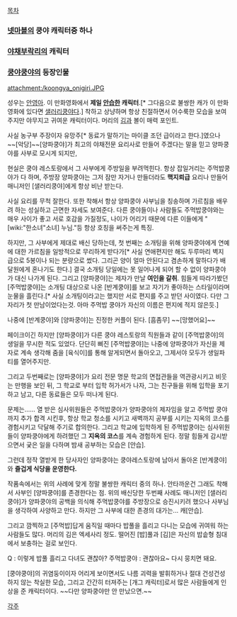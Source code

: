 [[목차]]

=== [[넷마블]]의 쿵야 캐릭터중 하나 ===

=== [[야채부락리]]의 캐릭터 ===

=== [[쿵야쿵야]]의 등장인물 ===
attachment:/koongya_onigiri.JPG

성우는 [[안영아]]. 이 만화영화에서 '''제일 [[안습]]한 캐릭터'''.[* 그다음으로 불쌍한 캐가 이 만화영화에 있다면 [[샐러리쿵야]]다.] 착하고 상냥하며 항상 친절하면서 어수룩한 모습을 보여주지만 야무지고 귀여운 캐릭터이다. 머리의 [[김]]과 볼이 매력 포인트.

사실 농구부 주장이자 유망주[* 동료가 말하기는 마이클 조던 급이라고 한다.]였으나 ~~[악당]~~[양파쿵야]가 최고의 야채전문 요리사로 만들어 주겠다는 말을 믿고 양파쿵야를 사부로 모시게 되지만,

현실은 쿵야 레스토랑에서 그 사부에게 주방일을 부려먹힌다. 항상 잡일거리는 주먹밥쿵야가 다 하며, 주방장 양파쿵야는 그저 잠만 자거나 만들더라도 '''핵지뢰급''' 요리나 만들어 매니저인 [샐러리쿵야]에게 항상 비난 받는다.

사실 요리를 무척 잘한다. 또한 착해서 항상 양파쿵야 사부님을 칭송하며 가르침을 배우려 하는 성실하고 근면한 자세도 보여준다. 다른 쿵야들이나 사람들도 주먹밥쿵야와는 매우 사이가 좋고 서로 호감을 가질정도, 나이가 어리기 때문에 다른 이들에게 "[wiki:"한소녀"소녀] 누님."등 항상 호칭을 써주는게 특징.

하지만, 그 사부에게 제대로 배신 당하는데, 첫 번째는 소개팅을 위해 양파쿵야에게 연예에 대한 가르침을 일방적으로 무리하게 받다가[* 사실 연애편지만 해도 두루마리 벽지 급으로 5봉이나 되는 분량으로 썼다. 그리곤 양이 얼마 안된다고 겸손하게 말하다가 배달원에게 혼나기도 한다.] 결국 소개팅 당일에는 못 일어나게 되어 할 수 없이 양파쿵야가 대신 나가게 된다. 그리고 [양파쿵야]는 제자가 만날 '''여인을 갈취'''. 힘들게 따라가봤던  [주먹밥쿵야]는 소개팅 대상으로 나온 [반계쿵야]를 보고 자기가 좋아하는 스타일이라며 눈물을 흘린다.[* 사실 소개팅이라고는 했지만 서로 편지를 주고 받던 사이였다. 다만 그 자리가 첫 만남이었다는것. 아마 주먹밥 쿵야가 자신의 이름은 편지에 적지 않은듯.] 

나중에 [반계쿵야]와 [양파쿵야]는 진정한 커플이 된다. [흠좀무] ~~[망했어요]~~ 

페이크이긴 하지만 [양파쿵야]가 다른 쿵야 레스토랑의 직원들과 같이 [주먹밥쿵야]의 생일을 무시한 적도 있었다. 단단히 삐진 [주먹밥쿵야]는 나중에 양파쿵야가 자신을 제자로 계속 생각해 줌을 [육식이]를 통해 알게되면서 돌아오고, 그제서야 모두가 생일파티를 열어주지만.

그리고 두번째로는 [양파쿵야]가 요리 전문 명문 학교의 면접관들을 역관광시키고 비웃는 만행을 보인 뒤, 그 학교로 부터 입학 허가서가 나자, 그는 친구들을 위해 입학을 포기 하고 남고, 다른 동료들은 모두 떠나게 된다. 

문제는...... 열 받은 심사위원들은 주먹밥쿵야가 양파쿵야의 제자임을 알고 주먹밥 쿵야까지 추가 합격 시킨후, 항상 학교 청소를 시키고 새벽까지 공부를 시키는 지옥의 코스를 경험시키고 닥달해 주기로 합의한다. 그리고 학교에 입학하게 된 주먹밥쿵야는 심사위원들이 양파쿵야에게 하려했던 그 '''지옥의 코스'''를 계속 경험하게 된다. 정말 힘들게 감시받으면서 궂은 일을 다하며 밤새 공부하는 모습은 [안습].
 
그런데 정작 열받게 한 당사자인 양파쿵야는 쿵야레스토랑에 남아서 돌아온 [반계쿵야]와 '''즐겁게 식당을 운영한다.'''

작품속에서는 위의 사례에 맞게 정말 불쌍한 캐릭터 중의 하나. 안타까운건 그래도 착해서 사부인 [양파쿵야]를 존경한다는 점. 위의 배신당한 두번째 사례도 매니저인 [샐러리쿵야]가 양파쿵야의 공백을 의식해 주먹밥쿵야를 주방장으로 승진시키려 했으나 사부님을 생각하여 사양하고 만다. 하지만 그 사부에 대한 존경의 대가는... 캐[안습].

그리고 깜찍하고 [주먹밥]답게 움직일 때마다 밥풀을 흘리고 다니는 모습에 귀여워 하는 사람들도 많다. 머리의 김은 엑세사리 정도. 떨어진 [밥]풀과 [김]은 자신의 밥솥형 침대에서 보충하는 걸로 보인다.

Q : 이렇게 밥풀 흘리고 다녀도 괜찮아?
주먹밥쿵야 : 괜찮아요~ 다시 뭉치면 돼요.


[쿵야쿵야]의 귀염둥이이자 어리게 보이면서도 나름 괴력을 발휘하거나 절대 건성건성하지 않는 착실한 모습, 그리고 간간히 터져주는 [개그 캐릭터]로서 많은 사람들에게 인상을 준 캐릭터이다. ~~다만 양파쿵야만 안 만났으면.~~

[[각주]]   
